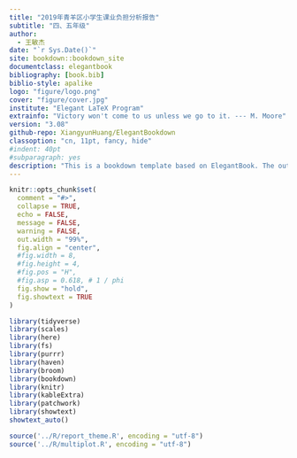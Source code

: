 ```yaml
--- 
title: "2019年青羊区小学生课业负担分析报告"
subtitle: "四、五年级"
author: 
  - 王敏杰
date: "`r Sys.Date()`"
site: bookdown::bookdown_site
documentclass: elegantbook
bibliography: [book.bib]
biblio-style: apalike
logo: "figure/logo.png"
cover: "figure/cover.jpg"
institute: "Elegant LaTeX Program"
extrainfo: "Victory won't come to us unless we go to it. --- M. Moore"
version: "3.08"
github-repo: XiangyunHuang/ElegantBookdown
classoption: "cn, 11pt, fancy, hide"
#indent: 40pt
#subparagraph: yes
description: "This is a bookdown template based on ElegantBook. The output format for this template is bookdown::gitbook and bookdown::pdf_book."
---
```


\mainmatter

\hypersetup{pageanchor=true}


```r
knitr::opts_chunk$set(
  comment = "#>",
  collapse = TRUE,
  echo = FALSE,
  message = FALSE,
  warning = FALSE,
  out.width = "99%",
  fig.align = "center",
  #fig.width = 8,
  #fig.height = 4,
  #fig.pos = "H",
  #fig.asp = 0.618, # 1 / phi
  fig.show = "hold",
  fig.showtext = TRUE
)

```

```r
library(tidyverse)
library(scales)
library(here)
library(fs)
library(purrr)
library(haven)
library(broom)
library(bookdown)
library(knitr)
library(kableExtra)
library(patchwork)
library(showtext)
showtext_auto()
```

```r
source('../R/report_theme.R', encoding = "utf-8")
source('../R/multiplot.R', encoding = "utf-8")
```

